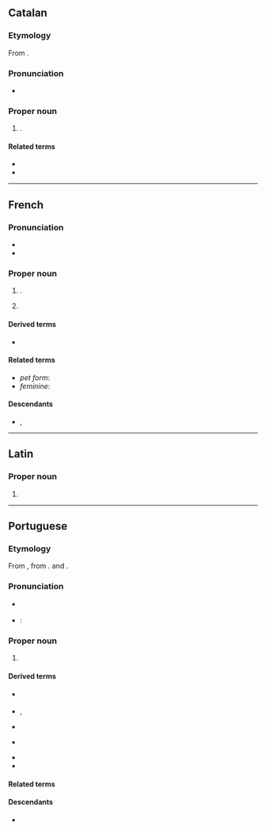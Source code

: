 ==Catalan==
{{wikipedia|Alexandre (nom)|lang=ca}}

===Etymology===
From {{der|ca|grc|Ἀλέξανδρος}}.

===Pronunciation===
* {{ca-IPA|aleksandre}}

===Proper noun===
{{ca-proper noun|m}}

# {{given name|ca|male|eq=Alexander|from=Ancient Greek}}.

====Related terms====
* {{l|ca|Àlex}}
* {{l|ca|Alexandra}}

----

==French==

===Pronunciation===
* {{fr-IPA}}<!-- frwikt does not list a pronunciation with /gz/ -->
* {{audio|fr|Fr-Alexandre.ogg|audio}}

===Proper noun===
{{fr-proper noun|m}}

# {{given name|fr|male|eq=Alexander}}.
# {{surname|fr}}

====Derived terms====
* {{l|fr|Alexandre le Grand}}

====Related terms====
* ''pet form'': {{l|fr|Alex}}
* ''feminine'': {{l|fr|Alexandra}}

====Descendants====
* {{desc|bor=1|br|Aleksandr}}, {{l|br|Alesant}}

----

==Latin==

===Proper noun===
{{la-proper noun-form|Alexandre}}

# {{inflection of|la|Alexander||voc|s}}

----

==Portuguese==

===Etymology===
From {{der|pt|la|Alexander}}, from {{der|pt|grc|Ἀλέξανδρος}}. {{doublet|pt|Alessandro}} and {{m|pt|Alexander}}.

===Pronunciation===
* {{a|Brazil}} {{IPA|pt|/ˌa.leˈʃɐ̃.dɾi/}}
* {{a|Portugal}}: {{IPA|pt|/əɫɨˈʃə̃dɾɨ/}}

===Proper noun===
{{pt-proper noun|m}}

# {{given name|pt|male|eq=Alexander}}

====Derived terms====
* {{l|pt|Alexandra}} {{q|feminine equivalent}}
* {{l|pt|Xande}}, {{l|pt|Xandre}} {{q|pet forms}}
* {{l|pt|Alexandrinho}} {{q|diminutive}}
* {{l|pt|Alexandrão}} {{q|augmentative|rare}}
* {{l|pt|Alexandre o Grande}}
* {{l|pt|alexandrino}}

====Related terms====
{{rel3|pt|Aleixo|Alessandro|Alex|Alexander|Alexandria|Alexandrópolis}}

====Descendants====
* {{desc|bor=1|vi|Alexanđê}}